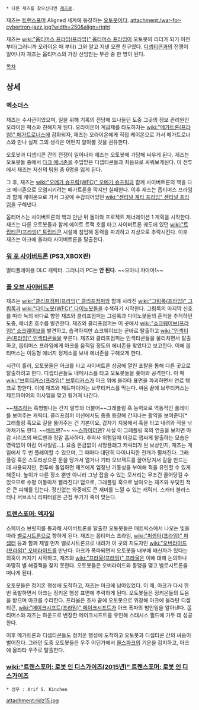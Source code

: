  * 다른 재즈를 찾으신다면 [[재즈]]로.

재즈는 [[트랜스포머]] Aligned 세계에 등장하는 [[오토봇]]이다.
attachment:/war-for-cybertron-jazz.jpg?width=250&align=right

재즈는 [[wiki:"옵티머스 프라임(프라임)" 옵티머스 프라임]]이 오토봇의 리더가 되기 이전부터(그러니까 오라이온 때 부터) 그와 알고 지낸 오랜 친구였다. [[디셉티콘]]과의 전쟁이 일어나자 재즈는 옵티머스의 가장 신임받는 부관 중 한 명이 된다.

[[목차]]

== 상세 ==
=== 엑소더스 ===
재즈는 수사관이었으며, 일을 위해 기록의 전당에 드나들던 도중 그곳의 정보 관리원인 오라이온 팍스와 친해지게 된다. 오라이온이 계급제를 타도하자는 [[wiki:"메가트론(프라임)" 메가트로너스]]에 감화되자, 재즈는 오라이온에게 직접 케이온으로 가서 메가트로너스와 만나 실제 그의 생각은 어떤지 알아볼 것을 권유한다. 

오토봇과 디셉티콘 간의 전쟁이 일어나자 재즈는 오토봇에 가담해 싸우게 된다. 재즈는 오토봇들 중에서 [[다크 에너존]]을 주입받은 디셉티콘들과 처음으로 싸워보게된다. 이 전투에서 재즈는 자신의 팀원 중 6명을 잃게 된다.

그 후, 재즈는 [[wiki:"오메가 슈프림(WFC)" 오메가 슈프림]]과 함께 사이버트론의 핵을 다크 에너존으로 오염시키려는 메가트론을 막지만 실패한다. 이후 재즈는 옵티머스 프라임과 함께 케이온으로 가서 그곳에 수감되어있던 [[wiki:"센티널 제타 프라임" 센티널 프라임]]을 구해낸다. 

옵티머스는 사이버트론의 핵과 만난 뒤 돌아와 프로젝트 제너레이션 1 계획을 시작한다. 재즈는 다른 오토봇들과 함께 에이트 트랙 호를 타고 사이버트론 궤도에 있던 [[wiki:"트립티콘(프라임)" 트립티콘]] 시설에 침입해 동력을 파괴하고 지상으로 추락시킨다. 이후 재즈는 아크에 올라타 사이버트론을 탈출한다.


=== [[워 포 사이버트론]] (PS3,XBOX판) ===
멀티플레이용 DLC 캐릭터. 그러니까 PC는 '''안 된다.''' ~~으아니 챠아아!~~

=== [[폴 오브 사이버트론]] ===
재즈는 [[wiki:"클리프점퍼(프라임)" 클리프점퍼]]와 함께 사라진 [[wiki:"그림록(프라임)" 그림록]]과 [[wiki:"다이노봇(WFC)" 다이노봇]]들을 수색하기 시작한다. 그림록의 마지막 신호를 따라 녹의 바다로 향한 재즈와 클리프점퍼는 그림록과 다이노봇들의 흔적을 추적하던 도중, 에너존 호수를 발견한다. 재즈와 클리프점퍼는 이 곳에서 [[wiki:"쇼크웨이브(프라임)" 쇼크웨이브]]를 발견하고, 습격하지만 쇼크웨이브는 곧바로 탈출하고 [[wiki:"인섹티콘(프라임)" 인섹티콘]]들을 부른다. 재즈와 클리프점퍼는 인섹티콘들을 물리치면서 탈출하고, 옵티머스 프라임에게 아크를 움직일 정도의 에너존을 찾았다고 보고한다. 이에 옵티머스는 이동형 에너지 정제소를 보내 에너존을 구해오게 한다.

시간이 흘러, 오토봇들은 아크를 타고 사이버트론 상공에 열린 포탈을 통해 다른 곳으로 탈출하려고 한다. 디셉티콘들도 네메시스를 타고 오토봇들을 쫒아와 공격한다. 이 때 [[wiki:"브루티커스(프라임)" 브루티커스]]가 아크 위에 올라타 표면을 파괴하면서 연료 탱크로 향한다. 이에 재즈와 제트파이어는 브루티커스를 막는다. 싸움 끝에 브루티커스는 제트파이어의 미사일을 맞고 튕겨져 나간다.


~~[[재즈]]하는 흑형삘나는 간지 말투와 더불어~~그래플링 훅 능력으로 역동적인 플레이를 보여주는 캐릭터. 클리프점퍼 미션에서도 종종 등장해 간지나는 활약을 보여준다[* 그래플링 훅으로 길을 뚫어주는 건 기본이요, 갑자기 지붕에서 훅을 타고 내려와 적을 낚아채기도 한다. ~~[[배트맨]]?~~ ~~[[스파이더맨]]? 사실 이 그래플링 훅의 연출을 보자면 아캄 시리즈의 배트맨과 정말 흡사하다. 추락사 위험일때 이걸로 잽싸게 탈출하는 모습은 영락없이 아캄 어사일럼...].  요즘 뜬금없이 사망플래그 캐릭터가 된 보상인지, 재즈는 게임에서 두 번 플레이할 수 있으며, 그 때마다 대단히 다이나믹한 전개가 펼쳐진다. 그래플링 훅은 스토리상으론 문을 당겨서 열거나 기타 오브젝트를 끌어당겨서 길을 만드는 데 사용되지만, 전투에 돌입하면 재즈에게 엄청난 기동성을 부여해 적을 유린할 수 있게 해준다. 높이가 다른 장소 뿐만 아니라 그냥 잡을 수 있는 모서리는 무조건 끌어당길 수 있으므로 수평 이동마저 빨라진다! 덤으로, 그래플링 훅으로 날아오는 재즈와 부딫힌 적은 큰 피해를 입는다. 정신없는 와중에도 큰 재미를 느낄 수 있는 캐릭터. 스캐터 블라스터나 서브소닉 리피터같은 근접 무기가 죽이 맞는다.

=== [[트랜스포머: 엑자일]] ===
스페이스 브릿지를 통과해 사이버트론을 탈출한 오토봇들은 매트릭스에서 나오는 빛을 따라 [[벨로시트론]]으로 향하게 된다. 재즈는 옵티머스 프라임, [[wiki:"퍼셉터(프라임)" 퍼셉터]] 등과 함께 제일 먼저 벨로시트론으로 내려가 이 곳의 지도자인 [[wiki:"오버라이드(프라임)" 오버라이드]]를 만난다. 아크가 폭파되면서 오토봇들 내부에 배신자가 있다는 의혹이 커지기 시작하고, 재즈와 [[wiki:"프라울(프라임)" 프라울]]은 이에 대해 논의하나 마땅히 별 해결책을 찾지 못한다. 오토봇들은 오버라이드와 동맹을 맺고 벨로시트론을 떠나게 된다.

오토봇들은 정키온 행성에 도착하고, 재즈는 아크에 남아있었다. 이 때, 아크가 다시 한 번 폭발하면서 아크는 정키온 행성 표면에 추락하게 된다. 오토봇들은 정키온들의 도움을 받으며 아크를 수리한다. 프라울은 조사 끝에 오토봇으로 위장해 아크에 올라탄 디셉티콘, [[wiki:"메이크시프트(프라임)" 메이크시프트]]가 아크 폭파의 범인임을 알아낸다. 옵티머스와 재즈는 하운드로 변장한 메이크시프트를 유인해 스태시스 필드에 가두 데 성공한다. 

이후 메가트론과 디셉티콘들도 정키온 행성에 도착하고 오토봇과 디셉티콘 간의 싸움이 벌어진다. 그러던 도중 오토봇들은 우주 어딘가에서 [[올스파크]]의 기운을 감지하고, 아크에 올라타 우주로 탈출한다.

=== [[wiki:"트랜스포머: 로봇 인 디스가이즈(2015년)" 트랜스포머: 로봇 인 디스가이즈]] ===
 * 성우 : Arif S. Kinchen

attachment:ridz15.jpg
